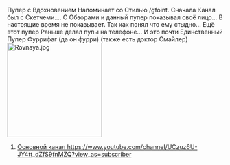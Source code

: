 Пупер с Вдохновением Напоминает со Стилью  /gfoint. Сначала Канал был с Скетчеми.... С Обзорами и данный пупер показывал своё лицо... В настоящие время не показывает. Так как понял что ему стыдно... Ещё этот пупер Раньше делал пупы на телефоне... И это почти Единственный Пупер Фуррифаг (да он фурри)  (также есть доктор Смайлер) 
[[File:Rovnaya.jpg|thumb|220x220px]]
# [[Основной канал https://www.youtube.com/channel/UCzuz6U-JY4tt_dZfS9fnMZQ?view_as=subscriber]]
